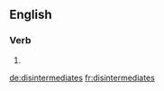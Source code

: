 ==English==

===Verb===
{{head|en|verb form}}

# {{en-third-person singular of|disintermediate}}

[[de:disintermediates]]
[[fr:disintermediates]]